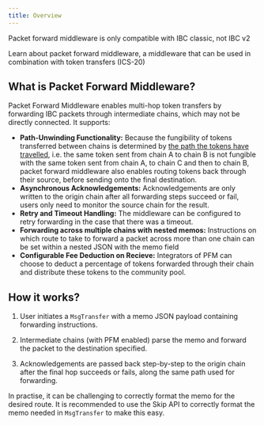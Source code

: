 ```yaml
---
title: Overview
---
```

<Warning>
Packet forward middleware is only compatible with IBC classic, not IBC v2
</Warning>

Learn about packet forward middleware, a middleware that can be used in combination with token transfers (ICS-20)

## What is Packet Forward Middleware?

Packet Forward Middleware enables multi-hop token transfers by forwarding IBC packets through intermediate chains, which may not be directly connected. It supports:

* **Path-Unwinding Functionality:**
  Because the fungibility of tokens transferred between chains is determined by [the path the tokens have travelled](/docs/ibc/next/02-apps/01-transfer/01-overview/#denomination-trace), i.e. the same token sent from chain A to chain B is not fungible with the same token sent from chain A, to chain C and then to chain B, packet forward middleware also enables routing tokens back through their source, before sending onto the final destination.
* **Asynchronous Acknowledgements:**
  Acknowledgements are only written to the origin chain after all forwarding steps succeed or fail, users only need to monitor the source chain for the result.
* **Retry and Timeout Handling:**
  The middleware can be configured to retry forwarding in the case that there was a timeout.
* **Forwarding across multiple chains with nested memos:**
  Instructions on which route to take to forward a packet across more than one chain can be set within a nested JSON with the memo field
* **Configurable Fee Deduction on Recieve:**
  Integrators of PFM can choose to deduct a percentage of tokens forwarded through their chain and distribute these tokens to the community pool.

## How it works?

1. User initiates a `MsgTransfer` with a memo JSON payload containing forwarding instructions.

2. Intermediate chains (with PFM enabled) parse the memo and forward the packet to the destination specified.

3. Acknowledgements are passed back step-by-step to the origin chain after the final hop succeeds or fails, along the same path used for forwarding.

In practise, it can be challenging to correctly format the memo for the desired route. It is recommended to use the Skip API to correctly format the memo needed in `MsgTransfer` to make this easy.
